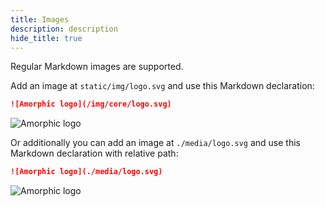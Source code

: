 ```yaml
---
title: Images
description: description
hide_title: true
---
```


Regular Markdown images are supported.

Add an image at `static/img/logo.svg` and use this Markdown declaration:

```md
![Amorphic logo](/img/core/logo.svg)
```

![Amorphic logo](/img/core/logo.svg)

Or additionally you can add an image at `./media/logo.svg` and use this Markdown declaration with relative path:

```md
![Amorphic logo](./media/logo.svg)
```

![Amorphic logo](/img/core/logo.svg)